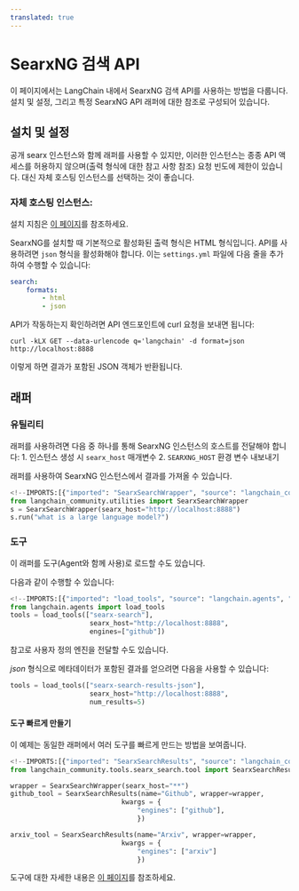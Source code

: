 ```yaml
---
translated: true
---
```


# SearxNG 검색 API

이 페이지에서는 LangChain 내에서 SearxNG 검색 API를 사용하는 방법을 다룹니다.
설치 및 설정, 그리고 특정 SearxNG API 래퍼에 대한 참조로 구성되어 있습니다.

## 설치 및 설정

공개 searx 인스턴스와 함께 래퍼를 사용할 수 있지만, 이러한 인스턴스는 종종 API 액세스를 허용하지 않으며(출력 형식에 대한 참고 사항 참조) 요청 빈도에 제한이 있습니다. 대신 자체 호스팅 인스턴스를 선택하는 것이 좋습니다.

### 자체 호스팅 인스턴스:

설치 지침은 [이 페이지](https://searxng.github.io/searxng/admin/installation.html)를 참조하세요.

SearxNG를 설치할 때 기본적으로 활성화된 출력 형식은 HTML 형식입니다.
API를 사용하려면 `json` 형식을 활성화해야 합니다. 이는 `settings.yml` 파일에 다음 줄을 추가하여 수행할 수 있습니다:

```yaml
search:
    formats:
        - html
        - json
```

API가 작동하는지 확인하려면 API 엔드포인트에 curl 요청을 보내면 됩니다:

`curl -kLX GET --data-urlencode q='langchain' -d format=json http://localhost:8888`

이렇게 하면 결과가 포함된 JSON 객체가 반환됩니다.

## 래퍼

### 유틸리티

래퍼를 사용하려면 다음 중 하나를 통해 SearxNG 인스턴스의 호스트를 전달해야 합니다:
    1. 인스턴스 생성 시 `searx_host` 매개변수
    2. `SEARXNG_HOST` 환경 변수 내보내기

래퍼를 사용하여 SearxNG 인스턴스에서 결과를 가져올 수 있습니다.

```python
<!--IMPORTS:[{"imported": "SearxSearchWrapper", "source": "langchain_community.utilities", "docs": "https://api.python.langchain.com/en/latest/utilities/langchain_community.utilities.searx_search.SearxSearchWrapper.html", "title": "SearxNG Search API"}]-->
from langchain_community.utilities import SearxSearchWrapper
s = SearxSearchWrapper(searx_host="http://localhost:8888")
s.run("what is a large language model?")
```

### 도구

이 래퍼를 도구(Agent와 함께 사용)로 로드할 수도 있습니다.

다음과 같이 수행할 수 있습니다:

```python
<!--IMPORTS:[{"imported": "load_tools", "source": "langchain.agents", "docs": "https://api.python.langchain.com/en/latest/agent_toolkits/langchain_community.agent_toolkits.load_tools.load_tools.html", "title": "SearxNG Search API"}]-->
from langchain.agents import load_tools
tools = load_tools(["searx-search"],
                    searx_host="http://localhost:8888",
                    engines=["github"])
```

참고로 사용자 정의 엔진을 전달할 수도 있습니다.

*json* 형식으로 메타데이터가 포함된 결과를 얻으려면 다음을 사용할 수 있습니다:

```python
tools = load_tools(["searx-search-results-json"],
                    searx_host="http://localhost:8888",
                    num_results=5)
```

#### 도구 빠르게 만들기

이 예제는 동일한 래퍼에서 여러 도구를 빠르게 만드는 방법을 보여줍니다.

```python
<!--IMPORTS:[{"imported": "SearxSearchResults", "source": "langchain_community.tools.searx_search.tool", "docs": "https://api.python.langchain.com/en/latest/tools/langchain_community.tools.searx_search.tool.SearxSearchResults.html", "title": "SearxNG Search API"}]-->
from langchain_community.tools.searx_search.tool import SearxSearchResults

wrapper = SearxSearchWrapper(searx_host="**")
github_tool = SearxSearchResults(name="Github", wrapper=wrapper,
                            kwargs = {
                                "engines": ["github"],
                                })

arxiv_tool = SearxSearchResults(name="Arxiv", wrapper=wrapper,
                            kwargs = {
                                "engines": ["arxiv"]
                                })
```

도구에 대한 자세한 내용은 [이 페이지](/docs/modules/tools/)를 참조하세요.
